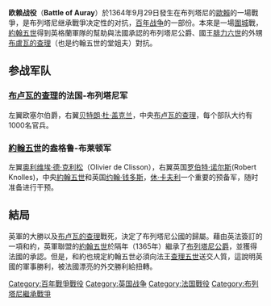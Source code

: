 {{unreferenced|time=2012-9-29}}
{{expansion|time=2012-9-29}}
{{Infobox Military Conflict
|conflict=Battle of Auray
|partof=[[百年战争|百年战争]]
|image=[[File:Battle_of_Auray_2.jpg|300px]]|
|caption=
|date=1364年9月29日 
|place=[[法国|法国]][[欧赖|欧赖]]
|result=英国胜利
|combatant1=[[布列塔尼|布莱顿]] [[让·德·蒙福尔|蒙福尔派系]]<Br> [[英格兰|英国盟军]]
|combatant2=[[布列塔尼|布莱顿]] [[夏尔·德·布卢瓦|布卢瓦派系]]<Br> [[法国|法国盟军]]
|commander1=[[约翰五世_(布列塔尼)|約翰五世]]（[[让·德·蒙福尔|孟福爾的約翰]]之子） 
|commander2=[[夏尔·德·布卢瓦|布卢瓦的查理]]
|strength1=3,500
|strength2=4,000
|casualties1=未明
|casualties2=1,000
}}
'''欧赖战役'''（'''Battle of Auray'''）於1364年9月29日發生在布列塔尼的[[歐賴|歐賴]]的一場戰爭，是布列塔尼继承戰爭决定性的对抗，[[百年战争|百年战争]]的一部份。本來是一場[[圍城|圍城]]戰，[[約翰五世_(布列塔尼)|約翰五世]]得到英格蘭軍隊的幫助與法國承認的布列塔尼公爵、國王[[腓力六世_(法兰西)|腓力六世]]的外甥[[夏爾·德·布盧瓦|布盧瓦的查理]]（也是约翰五世的堂姐夫）對抗。

== 参战军队 ==
=== [[夏尔·德·布卢瓦|布卢瓦的查理]]的法国-布列塔尼军 ===
左翼欧塞尔伯爵，右翼[[贝特朗·杜·盖克兰|贝特朗·杜·盖克兰]]，中央[[夏尔·德·布卢瓦|布卢瓦的查理]]，每个部队大约有1000名官兵。
=== [[约翰五世_(布列塔尼)|約翰五世]]的盎格鲁-布莱顿军 ===
左翼[[奥利维埃·德·克利松|奥利维埃·德·克利松]]（Olivier de Clisson），右翼英国[[罗伯特·诺尔斯|罗伯特·诺尔斯]](Robert Knolles)，中央[[约翰五世_(布列塔尼)|約翰五世]]和英国[[约翰·钱多斯|约翰·钱多斯]]，[[休·卡夫利|休·卡夫利]]一个重要的预备军，随时准备进行干预。

== 結局 ==
英軍的大勝以及[[夏尔·德·布卢瓦|布卢瓦的查理]]戰死，決定了布列塔尼公國的歸屬。藉由英法簽訂的一項和約，英軍聯盟的[[约翰五世_(布列塔尼)|約翰五世]]於隔年（1365年）繼承了[[布列塔尼公爵|布列塔尼公爵]]，並獲得法國的承認。但是，和約也規定約翰五世必須向法王[[查理五世_(法兰西)|查理五世]]送交人質，這說明英國的軍事勝利，被法國漂亮的外交勝利給扭轉。

{{英法百年战争}}

[[Category:百年戰爭戰役|Category:百年戰爭戰役]]
[[Category:英国战争|Category:英国战争]]
[[Category:法国戰役|Category:法国戰役]]
[[Category:布列塔尼繼承戰爭|Category:布列塔尼繼承戰爭]]